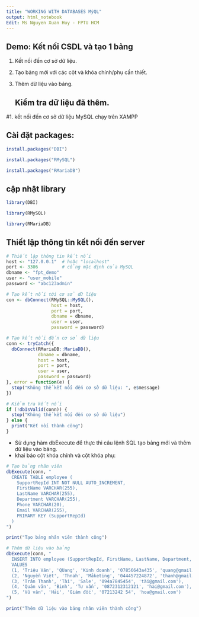 ---
title: "WORKING WITH DATABASES MýQL"
output: html_notebook
Edit: Ms Nguyen Xuan Huy - FPTU HCM
---

## Demo: Kết nối CSDL và tạo 1 bảng

1.  Kết nối đến cơ sở dữ liệu.

2.  Tạo bảng mới với các cột và khóa chính/phụ cần thiết.

3.  Thêm dữ liệu vào bảng.

    ## Kiểm tra dữ liệu đã thêm.

#1. kết nối đến cơ sở dữ liệu MySQL chạy trên XAMPP

## Cài đặt packages:

```{r}
install.packages("DBI")

```

```{r}
install.packages("RMySQL")

```

```{r}
install.packages("RMariaDB")
```

## cập nhật library

```{r}
library(DBI)
```

```{r}
library(RMySQL)
```

```{r}
library(RMariaDB)
```

## Thiết lập thông tin kết nối đến server

```{r}
# Thiết lập thông tin kết nối
host <- "127.0.0.1"  # hoặc "localhost"
port <- 3306         # cổng mặc định của MySQL
dbname <- "fpt_demo"
user <- "user_mobile"
password <- "abc123admin"
```

```{r}
# Tạo kết nối tới cơ sở dữ liệu
con <- dbConnect(RMySQL::MySQL(),
                 host = host,
                 port = port,
                 dbname = dbname,
                 user = user,
                 password = password)
```

```{r}
# Tạo kết nối đến cơ sở dữ liệu
conn <- tryCatch({
  dbConnect(RMariaDB::MariaDB(),
            dbname = dbname,
            host = host,
            port = port,
            user = user,
            password = password)
}, error = function(e) {
  stop("Không thể kết nối đến cơ sở dữ liệu: ", e$message)
})

# Kiểm tra kết nối
if (!dbIsValid(conn)) {
  stop("Không thể kết nối đến cơ sở dữ liệu")
} else {
  print("Kết nối thành công")
}
```

-   Sử dụng hàm dbExecute để thực thi câu lệnh SQL tạo bảng mới và thêm dữ liệu vào bảng.
-   khai báo cột khóa chính và cột khóa phụ:

```{r}
# Tạo bảng nhân viên
dbExecute(conn, "
  CREATE TABLE employee (
    SupportRepId INT NOT NULL AUTO_INCREMENT,
    FirstName VARCHAR(255),
    LastName VARCHAR(255),
    Department VARCHAR(255),
    Phone VARCHAR(20),
    Email VARCHAR(255),
    PRIMARY KEY (SupportRepId)
  )
")

print("Tạo bảng nhân viên thành công")
```

```{r}
# Thêm dữ liệu vào bảng
dbExecute(conn, "
  INSERT INTO employee (SupportRepId, FirstName, LastName, Department, Phone, Email)
  VALUES
  (1, 'Triệu Văn', 'QUang', 'Kinh doanh', '07856643a435', 'quang@gmail.com'),
  (2, 'Nguyễn Việt', 'Thnah', 'Mảketing', '044457224872', 'thanh@gmail.com'),
  (3, 'Trân Thanh', 'Tài', 'Sale', '094a7845454', 'tài@gmail.com'),
  (4, 'Quản văn', 'Binh', 'Tư vấn', '0872312312121', 'hai@gmail.com'),
  (5, 'Vũ văn', 'Hải', 'Giám đốc', '07213242 54', 'hoa@gmail.com')
")

print("Thêm dữ liệu vào bảng nhân viên thành công")
```
